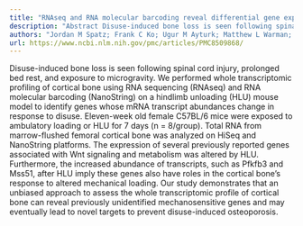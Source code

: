 ```yaml
---
title: "RNAseq and RNA molecular barcoding reveal differential gene expression in cortical bone following hindlimb unloading in female mice"
description: "Abstract Disuse-induced bone loss is seen following spinal cord injury, prolonged bed rest, and exposure to microgravity. We performed whole transcriptomic profiling of cortical bone using RNA sequenc..."
authors: "Jordan M Spatz; Frank C Ko; Ugur M Ayturk; Matthew L Warman; Mary L Bouxsein; Jung-Eun Kim"
url: https://www.ncbi.nlm.nih.gov/pmc/articles/PMC8509868/
---
```


Disuse-induced bone loss is seen following spinal cord injury, prolonged bed rest, and exposure to microgravity. We performed whole transcriptomic profiling of cortical bone using RNA sequencing (RNAseq) and RNA molecular barcoding (NanoString) on a hindlimb unloading (HLU) mouse model to identify genes whose mRNA transcript abundances change in response to disuse. Eleven-week old female C57BL/6 mice were exposed to ambulatory loading or HLU for 7 days (n = 8/group). Total RNA from marrow-flushed femoral cortical bone was analyzed on HiSeq and NanoString platforms. The expression of several previously reported genes associated with Wnt signaling and metabolism was altered by HLU. Furthermore, the increased abundance of transcripts, such as Pfkfb3 and Mss51, after HLU imply these genes also have roles in the cortical bone’s response to altered mechanical loading. Our study demonstrates that an unbiased approach to assess the whole transcriptomic profile of cortical bone can reveal previously unidentified mechanosensitive genes and may eventually lead to novel targets to prevent disuse-induced osteoporosis.
